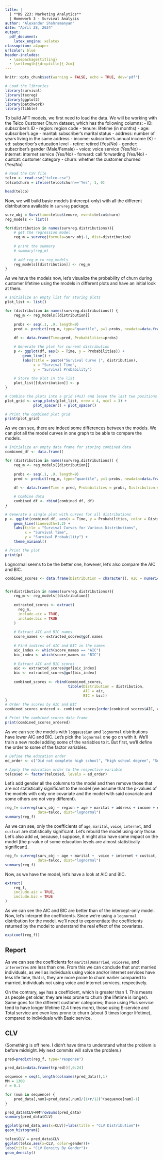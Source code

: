 ```yaml
---
title: |
  | **DS 223: Marketing Analytics**  
  | Homework 3 - Survival Analysis
author: "Alexander Shahramanyan"
date: "April 28, 2024"
output: 
  pdf_document:
    latex_engine: xelatex
classoption: a4paper
urlcolor: blue
header-includes:
  - \usepackage{titling}
  - \setlength{\droptitle}{-2cm}
---
```


```r
knitr::opts_chunk$set(warning = FALSE, echo = TRUE, dev='pdf')
```


```r
# Load the libraries
library(survival)
library(texreg)
library(ggplot2)
library(patchwork)
library(tibble) 
```

To build AFT models, we first need to load the data. We will be working with the Telco Customer Churn dataset, which has the following columns:
- ID: subscriber's ID
- region: region code
- tenure: lifetime (in months)
- age: subscriber’s age
- marital: subscriber’s marital status
- address: number of years living in the same address
- income: subscriber’s annual income (K)
- ed: subscriber's education level
- retire: retired (Yes/No)
- gender: subscriber's gender (Male/Female)
- voice: voice service (Yes/No)
- internet: internet service (Yes/No)
- forward: call forwarding (Yes/No)
- custcat: customer category
- churn: whether the customer churned (Yes/No)

```r
# Read the CSV file
telco <- read.csv("telco.csv")
telco$churn = ifelse(telco$churn=='Yes', 1, 0)

head(telco)
```
Now, we will build basic models (intercept-only) with all the different distributions available in `survreg` package.

```r
surv_obj = Surv(time=telco$tenure, event=telco$churn)
reg_models <- list()

for(distribution in names(survreg.distributions)){
    # get the regression model
    reg_m = survreg(formula=surv_obj~1, dist=distribution)
    
    # print the summary
    # summary(reg_m)
    
    # add reg_m to reg_models
    reg_models[[distribution]] <- reg_m
}
```

As we have the models now, let's visualize the probability of churn during customer lifetime using the models in different plots and have an initial look at them.


```r
# Initialize an empty list for storing plots
plot_list <- list()

for (distribution in names(survreg.distributions)) {
    reg_m <- reg_models[[distribution]]
    
    probs <- seq(.1, .9, length=9)
    pred <- predict(reg_m, type="quantile", p=1-probs, newdata=data.frame(1))
    
    df <- data.frame(Time=pred, Probabilities=probs)

    # Generate the plot for current distribution
    p <- ggplot(df, aes(x = Time, y = Probabilities)) +
        geom_line() +
        labs(title = paste("Survival Curve |", distribution),
             x = "Survival Time",
             y = "Survival Probability")
    
    # Store the plot in the list
    plot_list[[distribution]] <- p
}

# Combine the plots into a grid (4x3) and leave the last two positions blank
plot_grid <- wrap_plots(plot_list, nrow = 4, ncol = 3) +
             plot_spacer() + plot_spacer()

# Print the combined plot grid
print(plot_grid)
```

As we can see, there are indeed some differences between the models. We can plot all the model curves in one graph to be able to compare the models.

```r
# Initialize an empty data frame for storing combined data
combined_df <- data.frame()

for (distribution in names(survreg.distributions)) {
    reg_m <- reg_models[[distribution]]
    
    probs <- seq(.1, .9, length=9)
    pred <- predict(reg_m, type="quantile", p=1-probs, newdata=data.frame(1))
    
    df <- data.frame(Time = pred, Probabilities = probs, Distribution = distribution)

    # Combine data
    combined_df <- rbind(combined_df, df)
}

# Generate a single plot with curves for all distributions
p <- ggplot(combined_df, aes(x = Time, y = Probabilities, color = Distribution)) +
    geom_line(linewidth=1.2) +
    labs(title = "Survival Curves for Various Distributions",
         x = "Survival Time",
         y = "Survival Probability") +
    theme_minimal()

# Print the plot
print(p)
```
Lognormal seems to be the better one, however, let's also compare the AIC and BIC.

```r
combined_scores <- data.frame(Distribution = character(), AIC = numeric(), BIC = numeric())


for(distribution in names(survreg.distributions)){
    reg_m <- reg_models[[distribution]]
    
    extracted_scores <- extract(
      reg_m,
      include.aic = TRUE,
      include.bic = TRUE
    )
    
    # Extract AIC and BIC names
    score_names <- extracted_scores@gof.names
    
    # Find indices of AIC and BIC in the names
    aic_index <- which(score_names == "AIC")
    bic_index <- which(score_names == "BIC")
    
    # Extract AIC and BIC scores
    aic <- extracted_scores@gof[aic_index]
    bic <- extracted_scores@gof[bic_index]
    
    combined_scores <- rbind(combined_scores, 
                             tibble(Distribution = distribution,
                                    AIC = aic,
                                    BIC = bic))
}
# Order the scores by AIC and BIC
combined_scores_ordered <- combined_scores[order(combined_scores$AIC, combined_scores$BIC), ]

# Print the combined scores data frame
print(combined_scores_ordered)
```

As we can see the models with `loggaussian` and `lognormal` distributions have lower AIC and BIC. Let's pick the `lognormal` one go on with it. We'll train a new model adding some of the variables to it. But first, we'll define the order to some of the factor variables.

```r
# Define the education order
ed_order <- c("Did not complete high school", "High school degree", "Some college", "College degree", "Post-undergraduate degree")

# Apply the education order to the respective variable
telco$ed <- factor(telco$ed, levels = ed_order)
```

Let's add gender all the columns to the model and then remove those that are not statistically significant to the model (we assume that the p-values of the models with only one covariate and the model with said covariate and some others are not very different).

```r
reg_f= survreg(surv_obj ~ region + age + marital + address + income + ed + retire + gender + voice + internet + forward + custcat,
               data=telco, dist="lognormal")
summary(reg_f)
```
As we can see, only the coefficients of `age`, `marital`, `voice`, `internet`, and `custcat` are statistically significant. Let's rebuild the model using only those. Let's also add `ed`, because, I suppose, it might also have some impact on the model (the p-value of some education levels are almost statistically significant).


```r
reg_f= survreg(surv_obj ~ age + marital +  voice + internet + custcat,
               data=telco, dist="lognormal")
summary(reg_f)
```
Now, as we have the model, let's have a look at AIC and BIC.

```r
extract(
    reg_f,
    include.aic = TRUE,
    include.bic = TRUE
)
```

As we can see the AIC and BIC are better than of the intercept-only model. Now, let's interpret the coefficients. Since we're using a `lognormal` distribution for the model, we'll need to exponentiate the coefficients returned by the model to understand the real effect of the covariates.

```r
exp(coef(reg_f))
```

## Report

As we can see the coefficients for `maritalUnmarried`, `voiceYes`, and `internetYes` are less than one. From this we can conclude that unot married individuals, as well as individuals using voice and/or internet services have less life time, that is, they are more prone to churn earlier compared to married, individuals not using voice and internet services, respectively.

On the contrary, `age` has a coefficient, which is greater than 1. This means as people get older, they are less prone to churn (the lifetime is longer). Same goes for the different customer categories; those using Plus service tend to have longer lifetime (2.4 times more), those using E-service and Total service are even less prone to churn (about 3 times longer lifetime), compared to individuals with Basic service.

## CLV
(Something is off here. I didn't have time to understand what the problem is before midnight. My next commits will solve the problem.)
```r
pred=predict(reg_f, type="response")

pred_data=data.frame(t(pred))[,0:24]

sequence = seq(1,length(colnames(pred_data)),1)
MM = 1300
r = 0.1

for (num in sequence) {
    pred_data[,num]=pred_data[,num]/(1+r/12)^(sequence[num]-1)
}
```


```r
pred_data$CLV=MM*rowSums(pred_data)
summary(pred_data$CLV)
```


```r
ggplot(pred_data,aes(x=CLV))+labs(title = "CLV Distribution")+
geom_histogram()
```


```r
telco$CLV = pred_data$CLV
ggplot(telco,aes(x=CLV, color=gender))+
labs(title = "CLV Density By Gender")+
geom_density()
```
